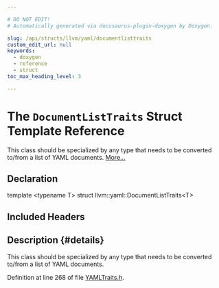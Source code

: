 ```yaml
---

# DO NOT EDIT!
# Automatically generated via docusaurus-plugin-doxygen by Doxygen.

slug: /api/structs/llvm/yaml/documentlisttraits
custom_edit_url: null
keywords:
  - doxygen
  - reference
  - struct
toc_max_heading_level: 3

---
```





# The `DocumentListTraits` Struct Template Reference

<DoxygenPage pluginConfig={pluginConfig}>

This class should be specialized by any type that needs to be converted to/from a list of YAML documents. <a href="#details">More...</a>

## Declaration

<CodeBlock>template &lt;typename T&gt;
struct llvm::yaml::DocumentListTraits&lt;T&gt;</CodeBlock>

## Included Headers

<IncludesList>
<IncludesListItem
  filePath="llvm/Support/YAMLTraits.h"
  permalink="/docs/api/files/include/include/llvm/include/llvm/support/yamltraits-h"
  isLocal="true" />
</IncludesList>

## Description {#details}

This class should be specialized by any type that needs to be converted to/from a list of YAML documents.

Definition at line 268 of file <a href="/docs/api/files/include/include/llvm/include/llvm/support/yamltraits-h">YAMLTraits.h</a>.

</DoxygenPage>

